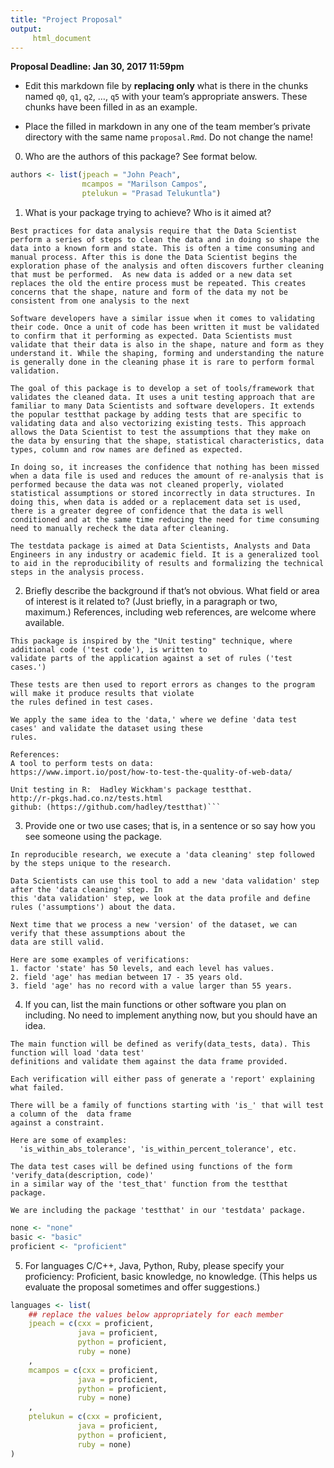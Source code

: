 ```yaml
---
title: "Project Proposal"
output:
     html_document
---
```


__Proposal Deadline: Jan 30, 2017 11:59pm__


- Edit this markdown file by __replacing only__ what is there in the
chunks named `q0`, `q1`, `q2`, ..., `q5` with your team's appropriate
answers. These chunks have been filled in as an example.

- Place the filled in markdown in any one of the team member's private
directory with the same name `proposal.Rmd`. Do not change the name!


0. Who are the authors of this package? See format below.

```r
authors <- list(jpeach = "John Peach",
                mcampos = "Marilson Campos",
                ptelukun = "Prasad Telukuntla")
```

1. What is your package trying to achieve?  Who is it aimed at?

```q1
Best practices for data analysis require that the Data Scientist perform a series of steps to clean the data and in doing so shape the data into a known form and state. This is often a time consuming and manual process. After this is done the Data Scientist begins the exploration phase of the analysis and often discovers further cleaning that must be performed.  As new data is added or a new data set replaces the old the entire process must be repeated. This creates concerns that the shape, nature and form of the data my not be consistent from one analysis to the next

Software developers have a similar issue when it comes to validating their code. Once a unit of code has been written it must be validated to confirm that it performing as expected. Data Scientists must validate that their data is also in the shape, nature and form as they understand it. While the shaping, forming and understanding the nature is generally done in the cleaning phase it is rare to perform formal validation.

The goal of this package is to develop a set of tools/framework that validates the cleaned data. It uses a unit testing approach that are familiar to many Data Scientists and software developers. It extends the popular testthat package by adding tests that are specific to validating data and also vectorizing existing tests. This approach allows the Data Scientist to test the assumptions that they make on the data by ensuring that the shape, statistical characteristics, data types, column and row names are defined as expected. 

In doing so, it increases the confidence that nothing has been missed when a data file is used and reduces the amount of re-analysis that is performed because the data was not cleaned properly, violated statistical assumptions or stored incorrectly in data structures. In doing this, when data is added or a replacement data set is used, there is a greater degree of confidence that the data is well conditioned and at the same time reducing the need for time consuming need to manually recheck the data after cleaning.

The testdata package is aimed at Data Scientists, Analysts and Data Engineers in any industry or academic field. It is a generalized tool to aid in the reproducibility of results and formalizing the technical steps in the analysis process.

```

2. Briefly describe the background if that's not obvious.  What field
   or area of interest is it related to?  (Just briefly, in a paragraph
   or two, maximum.) References, including web references, are welcome
   where available.

```q2
This package is inspired by the "Unit testing" technique, where additional code ('test code'), is written to 
validate parts of the application against a set of rules ('test cases.')

These tests are then used to report errors as changes to the program will make it produce results that violate 
the rules defined in test cases. 

We apply the same idea to the 'data,' where we define 'data test cases' and validate the dataset using these 
rules.

References:
A tool to perform tests on data: 
https://www.import.io/post/how-to-test-the-quality-of-web-data/

Unit testing in R:  Hadley Wickham's package testthat. 
http://r-pkgs.had.co.nz/tests.html
github: (https://github.com/hadley/testthat)```
```
3. Provide one or two use cases; that is, in a sentence or so say how
   you see someone using the package.


```q3
In reproducible research, we execute a 'data cleaning' step followed by the steps unique to the research.

Data Scientists can use this tool to add a new 'data validation' step after the 'data cleaning' step. In 
this 'data validation' step, we look at the data profile and define rules ('assumptions') about the data.

Next time that we process a new 'version' of the dataset, we can verify that these assumptions about the
data are still valid. 

Here are some examples of verifications:  
1. factor 'state' has 50 levels, and each level has values.
2. field 'age' has median between 17 - 35 years old.
3. field 'age' has no record with a value larger than 55 years.

```

4. If you can, list the main functions or other software you plan on
   including.  No need to implement anything now, but you should have
   an idea.

```q4
The main function will be defined as verify(data_tests, data). This function will load 'data test' 
definitions and validate them against the data frame provided.

Each verification will either pass of generate a 'report' explaining what failed.

There will be a family of functions starting with 'is_' that will test a column of the  data frame 
against a constraint. 

Here are some of examples: 
  'is_within_abs_tolerance', 'is_within_percent_tolerance', etc.

The data test cases will be defined using functions of the form 'verify_data(description, code)' 
in a similar way of the 'test_that' function from the testthat package.

We are including the package 'testthat' in our 'testdata' package.
```

```r
none <- "none"
basic <- "basic"
proficient <- "proficient"
```

5. For languages C/C++, Java, Python, Ruby, please specify your
   proficiency: Proficient, basic knowledge, no knowledge.  (This
   helps us evaluate the proposal sometimes and offer suggestions.)

```r
languages <- list(
    ## replace the values below appropriately for each member
    jpeach = c(cxx = proficient,
               java = proficient,
               python = proficient,
               ruby = none)
    ,
    mcampos = c(cxx = proficient,
               java = proficient,
               python = proficient,
               ruby = none)
    ,
    ptelukun = c(cxx = proficient,
               java = proficient,
               python = proficient,
               ruby = none)
)
```








